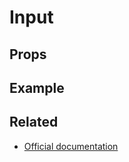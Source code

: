 

<Meta title="Form/Input" />

# Input


## Props

<ArgsTable of={Form.Input} />

<CommonProps />

## Example

<Canvas>
  <Story story={stories.InputExample} name="Input" />
</Canvas>


## Related

- [Official documentation](https://bulma.io/documentation/form/input)